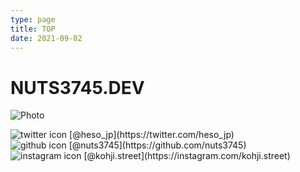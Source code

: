 ```yaml
---
type: page
title: TOP
date: 2021-09-02
---
```


# NUTS3745.DEV



<Image
  src="/images/undraw_beer_xg5f.png"
  alt="Photo"
  width={1125}
  height={750}
  priority
  className="next-image"
/>


<div>
  <Image
    src="/images/twitter.svg"
    className="next-image"
    alt="twitter icon"
    width={15}
    height={15}
    priority
  /> [@heso_jp](https://twitter.com/heso_jp)<br />
  <Image
    src="/images/github.svg"
    className="next-image"
    alt="github icon"
    width={15}
    height={15}
    priority
  /> [@nuts3745](https://github.com/nuts3745)<br />
  <Image
    src="/images/instagram.svg"
    className="next-image"
    alt="instagram icon"
    width={15}
    height={15}
    priority
  /> [@kohji.street](https://instagram.com/kohji.street)<br />
</div>
